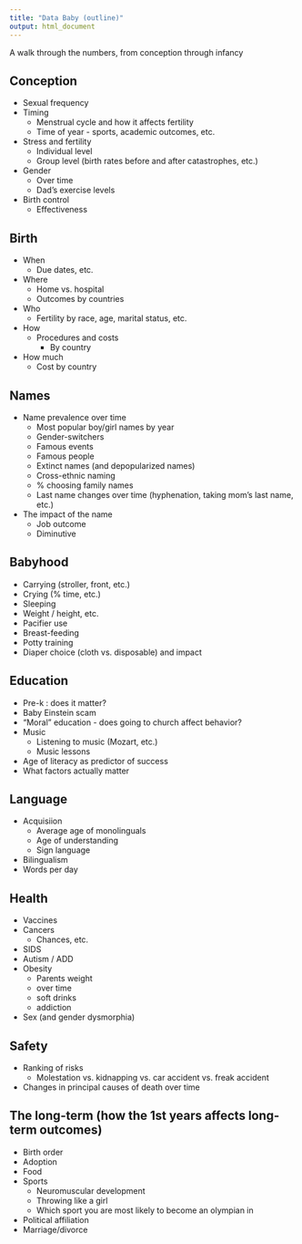 ```yaml
---
title: "Data Baby (outline)"
output: html_document
---
```


A walk through the numbers, from conception through infancy

## Conception
* Sexual frequency  
* Timing 
    * Menstrual cycle and how it affects fertility  
    * Time of year - sports, academic outcomes, etc.
* Stress and fertility 
    * Individual level
    * Group level (birth rates before and after catastrophes, etc.)
* Gender
    * Over time
    * Dad's exercise levels
* Birth control
    * Effectiveness

## Birth
* When
    * Due dates, etc.
* Where
    * Home vs. hospital
    * Outcomes by countries
* Who
    * Fertility by race, age, marital status, etc.
* How
    * Procedures and costs
        * By country
* How much
    * Cost by country


## Names
* Name prevalence over time
    * Most popular boy/girl names by year
    * Gender-switchers
    * Famous events
    * Famous people
    * Extinct names (and depopularized names)
    * Cross-ethnic naming
    * % choosing family names
    * Last name changes over time (hyphenation, taking mom's last name, etc.)
* The impact of the name
    * Job outcome
    * Diminutive

## Babyhood
* Carrying (stroller, front, etc.)
* Crying (% time, etc.)
* Sleeping
* Weight / height, etc.
* Pacifier use
* Breast-feeding
* Potty training
* Diaper choice (cloth vs. disposable) and impact

## Education
* Pre-k : does it matter?
* Baby Einstein scam
* "Moral" education - does going to church affect behavior?
* Music 
    * Listening to music (Mozart, etc.)
    * Music lessons
* Age of literacy as predictor of success
* What factors actually matter

## Language
* Acquisiion
    * Average age of monolinguals
    * Age of understanding
    * Sign language
* Bilingualism
* Words per day

## Health
* Vaccines
* Cancers
    * Chances, etc.
* SIDS
* Autism / ADD
* Obesity
    * Parents weight
    * over time
    * soft drinks
    * addiction
* Sex (and gender dysmorphia)

## Safety
* Ranking of risks
    * Molestation vs. kidnapping vs. car accident vs. freak accident
* Changes in principal causes of death over time

## The long-term (how the 1st years affects long-term outcomes)
* Birth order
* Adoption
* Food
* Sports
    * Neuromuscular development
    * Throwing like a girl
    * Which sport you are most likely to become an olympian in
* Political affiliation
* Marriage/divorce
